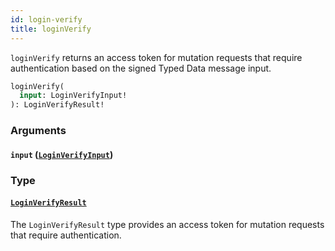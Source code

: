 ```yaml
---
id: login-verify
title: loginVerify
---
```



`loginVerify` returns an access token for mutation requests that require authentication based on the signed Typed Data message input.

```graphql
loginVerify(
  input: LoginVerifyInput!
): LoginVerifyResult!
```


### Arguments

#### `input` ([`LoginVerifyInput`](/cyberconnect/reference/inputs/login-verify-input))




### Type

#### [`LoginVerifyResult`](/cyberconnect/reference/objects/login-verify-result) 

The `LoginVerifyResult` type provides an access token for mutation requests that require authentication.





